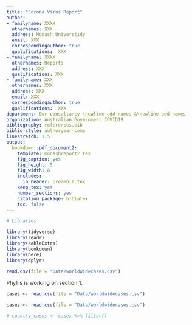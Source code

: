 ```yaml
---
title: "Corona Virus Report"
author:
- familyname: XXXX
  othernames: XXX
  address: Monash Universtidy
  email: XXX
  correspondingauthor: true
  qualifications:  XXX
- familyname: XXXX
  othernames: Reports
  address: XXX
  qualifications: XXX
- familyname: XXX
  othernames: XXX
  address: XXX
  email: XXX
  correspondingauthor: true
  qualifications:  XXX
department: Our consultancy \newline add names &\newline add names
organization: Australian Government COVID19
bibliography: references.bib
biblio-style: authoryear-comp
linestretch: 1.5
output:
  bookdown::pdf_document2:
    template: monashreport2.tex
    fig_caption: yes
    fig_height: 5
    fig_width: 8
    includes:
      in_header: preamble.tex
    keep_tex: yes
    number_sections: yes
    citation_package: biblatex
    toc: false
---
```


```r
# Libraries

library(tidyverse)
library(readr)
library(kableExtra)
library(bookdown)
library(here)
library(dplyr)
```

```r
read.csv(file = "Data/worldwidecases.csv")
```


\section*{Country XX1 and YY1"}
Phyllis is working on section 1.
\section*{Country XX2 and YY2}

```r
cases <- read.csv(file = "Data/worldwidecases.csv")
```


\section*{Country XX3 and YY3}

```r

cases <- read.csv(file = "Data/worldwidecases.csv")

# country_cases <- cases %>% filter()
```





